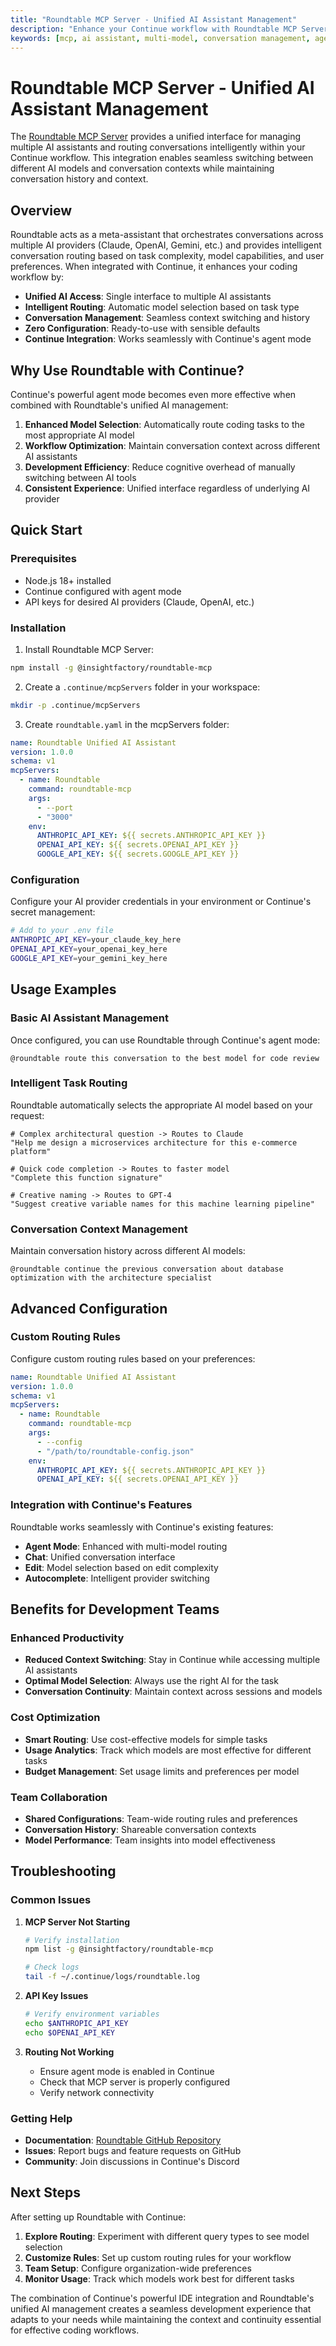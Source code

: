 ```yaml
---
title: "Roundtable MCP Server - Unified AI Assistant Management"
description: "Enhance your Continue workflow with Roundtable MCP Server for unified AI assistant management and conversation routing"
keywords: [mcp, ai assistant, multi-model, conversation management, agent, claude, openai, gemini]
---
```


# Roundtable MCP Server - Unified AI Assistant Management

The [Roundtable MCP Server](https://github.com/InsightFactory/roundtable) provides a unified interface for managing multiple AI assistants and routing conversations intelligently within your Continue workflow. This integration enables seamless switching between different AI models and conversation contexts while maintaining conversation history and context.

## Overview

Roundtable acts as a meta-assistant that orchestrates conversations across multiple AI providers (Claude, OpenAI, Gemini, etc.) and provides intelligent conversation routing based on task complexity, model capabilities, and user preferences. When integrated with Continue, it enhances your coding workflow by:

- **Unified AI Access**: Single interface to multiple AI assistants
- **Intelligent Routing**: Automatic model selection based on task type
- **Conversation Management**: Seamless context switching and history
- **Zero Configuration**: Ready-to-use with sensible defaults
- **Continue Integration**: Works seamlessly with Continue's agent mode

## Why Use Roundtable with Continue?

Continue's powerful agent mode becomes even more effective when combined with Roundtable's unified AI management:

1. **Enhanced Model Selection**: Automatically route coding tasks to the most appropriate AI model
2. **Workflow Optimization**: Maintain conversation context across different AI assistants
3. **Development Efficiency**: Reduce cognitive overhead of manually switching between AI tools
4. **Consistent Experience**: Unified interface regardless of underlying AI provider

## Quick Start

### Prerequisites

- Node.js 18+ installed
- Continue configured with agent mode
- API keys for desired AI providers (Claude, OpenAI, etc.)

### Installation

1. Install Roundtable MCP Server:

```bash
npm install -g @insightfactory/roundtable-mcp
```

2. Create a `.continue/mcpServers` folder in your workspace:

```bash
mkdir -p .continue/mcpServers
```

3. Create `roundtable.yaml` in the mcpServers folder:

```yaml title=".continue/mcpServers/roundtable.yaml"
name: Roundtable Unified AI Assistant
version: 1.0.0
schema: v1
mcpServers:
  - name: Roundtable
    command: roundtable-mcp
    args:
      - --port
      - "3000"
    env:
      ANTHROPIC_API_KEY: ${{ secrets.ANTHROPIC_API_KEY }}
      OPENAI_API_KEY: ${{ secrets.OPENAI_API_KEY }}
      GOOGLE_API_KEY: ${{ secrets.GOOGLE_API_KEY }}
```

### Configuration

Configure your AI provider credentials in your environment or Continue's secret management:

```bash
# Add to your .env file
ANTHROPIC_API_KEY=your_claude_key_here
OPENAI_API_KEY=your_openai_key_here
GOOGLE_API_KEY=your_gemini_key_here
```

## Usage Examples

### Basic AI Assistant Management

Once configured, you can use Roundtable through Continue's agent mode:

```
@roundtable route this conversation to the best model for code review
```

### Intelligent Task Routing

Roundtable automatically selects the appropriate AI model based on your request:

```
# Complex architectural question -> Routes to Claude
"Help me design a microservices architecture for this e-commerce platform"

# Quick code completion -> Routes to faster model
"Complete this function signature"

# Creative naming -> Routes to GPT-4
"Suggest creative variable names for this machine learning pipeline"
```

### Conversation Context Management

Maintain conversation history across different AI models:

```
@roundtable continue the previous conversation about database optimization with the architecture specialist
```

## Advanced Configuration

### Custom Routing Rules

Configure custom routing rules based on your preferences:

```yaml title=".continue/mcpServers/roundtable.yaml"
name: Roundtable Unified AI Assistant
version: 1.0.0
schema: v1
mcpServers:
  - name: Roundtable
    command: roundtable-mcp
    args:
      - --config
      - "/path/to/roundtable-config.json"
    env:
      ANTHROPIC_API_KEY: ${{ secrets.ANTHROPIC_API_KEY }}
      OPENAI_API_KEY: ${{ secrets.OPENAI_API_KEY }}
```

### Integration with Continue's Features

Roundtable works seamlessly with Continue's existing features:

- **Agent Mode**: Enhanced with multi-model routing
- **Chat**: Unified conversation interface
- **Edit**: Model selection based on edit complexity
- **Autocomplete**: Intelligent provider switching

## Benefits for Development Teams

### Enhanced Productivity

- **Reduced Context Switching**: Stay in Continue while accessing multiple AI assistants
- **Optimal Model Selection**: Always use the right AI for the task
- **Conversation Continuity**: Maintain context across sessions and models

### Cost Optimization

- **Smart Routing**: Use cost-effective models for simple tasks
- **Usage Analytics**: Track which models are most effective for different tasks
- **Budget Management**: Set usage limits and preferences per model

### Team Collaboration

- **Shared Configurations**: Team-wide routing rules and preferences
- **Conversation History**: Shareable conversation contexts
- **Model Performance**: Team insights into model effectiveness

## Troubleshooting

### Common Issues

1. **MCP Server Not Starting**
   ```bash
   # Verify installation
   npm list -g @insightfactory/roundtable-mcp

   # Check logs
   tail -f ~/.continue/logs/roundtable.log
   ```

2. **API Key Issues**
   ```bash
   # Verify environment variables
   echo $ANTHROPIC_API_KEY
   echo $OPENAI_API_KEY
   ```

3. **Routing Not Working**
   - Ensure agent mode is enabled in Continue
   - Check that MCP server is properly configured
   - Verify network connectivity

### Getting Help

- **Documentation**: [Roundtable GitHub Repository](https://github.com/InsightFactory/roundtable)
- **Issues**: Report bugs and feature requests on GitHub
- **Community**: Join discussions in Continue's Discord

## Next Steps

After setting up Roundtable with Continue:

1. **Explore Routing**: Experiment with different query types to see model selection
2. **Customize Rules**: Set up custom routing rules for your workflow
3. **Team Setup**: Configure organization-wide preferences
4. **Monitor Usage**: Track which models work best for different tasks

The combination of Continue's powerful IDE integration and Roundtable's unified AI management creates a seamless development experience that adapts to your needs while maintaining the context and continuity essential for effective coding workflows.